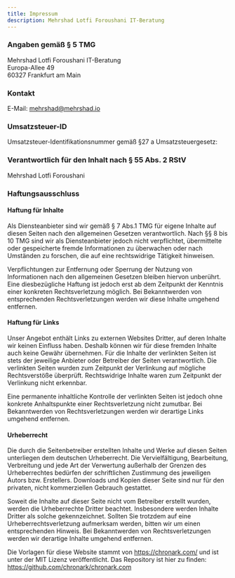 ```yaml
---
title: Impressum
description: Mehrshad Lotfi Foroushani IT-Beratung
---
```


### Angaben gemäß § 5 TMG

Mehrshad Lotfi Foroushani IT-Beratung <br/> Europa-Allee 49 <br /> 60327 Frankfurt am Main

### Kontakt

E-Mail: mehrshad@mehrshad.io


### Umsatzsteuer-ID

Umsatzsteuer-Identifikationsnummer gemäß §27 a Umsatzsteuergesetz: 

### Verantwortlich für den Inhalt nach § 55 Abs. 2 RStV

Mehrshad Lotfi Foroushani

### Haftungsausschluss

#### Haftung für Inhalte

Als Diensteanbieter sind wir gemäß § 7 Abs.1 TMG für eigene Inhalte auf diesen 
Seiten nach den allgemeinen Gesetzen verantwortlich. Nach §§ 8 bis 10 TMG sind 
wir als Diensteanbieter jedoch nicht verpflichtet, übermittelte oder gespeicherte 
fremde Informationen zu überwachen oder nach Umständen zu forschen, die auf 
eine rechtswidrige Tätigkeit hinweisen.

Verpflichtungen zur Entfernung oder Sperrung der Nutzung von Informationen nach 
den allgemeinen Gesetzen bleiben hiervon unberührt. Eine diesbezügliche Haftung 
ist jedoch erst ab dem Zeitpunkt der Kenntnis einer konkreten Rechtsverletzung 
möglich. Bei Bekanntwerden von entsprechenden Rechtsverletzungen werden wir 
diese Inhalte umgehend entfernen.

#### Haftung für Links

Unser Angebot enthält Links zu externen Websites Dritter, auf deren Inhalte wir 
keinen Einfluss haben. Deshalb können wir für diese fremden Inhalte auch keine 
Gewähr übernehmen. Für die Inhalte der verlinkten Seiten ist stets der jeweilige 
Anbieter oder Betreiber der Seiten verantwortlich. Die verlinkten Seiten wurden 
zum Zeitpunkt der Verlinkung auf mögliche Rechtsverstöße überprüft. Rechtswidrige 
Inhalte waren zum Zeitpunkt der Verlinkung nicht erkennbar.

Eine permanente inhaltliche Kontrolle der verlinkten Seiten ist jedoch ohne 
konkrete Anhaltspunkte einer Rechtsverletzung nicht zumutbar. Bei Bekanntwerden 
von Rechtsverletzungen werden wir derartige Links umgehend entfernen.

#### Urheberrecht

Die durch die Seitenbetreiber erstellten Inhalte und Werke auf diesen Seiten 
unterliegen dem deutschen Urheberrecht. Die Vervielfältigung, Bearbeitung, 
Verbreitung und jede Art der Verwertung außerhalb der Grenzen des Urheberrechtes 
bedürfen der schriftlichen Zustimmung des jeweiligen Autors bzw. Erstellers. 
Downloads und Kopien dieser Seite sind nur für den privaten, nicht kommerziellen 
Gebrauch gestattet.

Soweit die Inhalte auf dieser Seite nicht vom Betreiber erstellt wurden, werden
die Urheberrechte Dritter beachtet. Insbesondere werden Inhalte Dritter als solche 
gekennzeichnet. Sollten Sie trotzdem auf eine Urheberrechtsverletzung aufmerksam 
werden, bitten wir um einen entsprechenden Hinweis. Bei Bekanntwerden von 
Rechtsverletzungen werden wir derartige Inhalte umgehend entfernen.

Die Vorlagen für diese Website stammt von https://chronark.com/ und ist
unter der MIT Lizenz veröffentlicht. Das Repository ist hier zu finden:
https://github.com/chronark/chronark.com